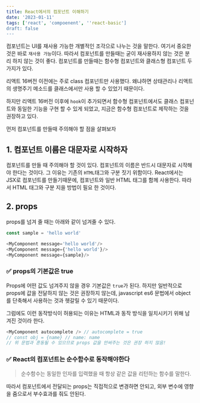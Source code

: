 ```yaml
---
title: React에서의 컴포넌트 이해하기
date: '2023-01-11'
tags: ['react', 'compoenent', ''react-basic']
draft: false
---
```


컴포넌트는 UI를 재사용 가능한 개별적인 조각으로 나누는 것을 말한다. 여기서 중요한 것은 바로 `재사용 가능`이다. 따라서 컴포넌트를 만들때는 굳이 재사용하지 않는 것은 분리 하지 않는 것이 좋다. 컴포넌트를 만들때는 함수형 컴포넌트와 클래스형 컴포넌트 두가지가 있다.

리액트 16버전 이전에는 주로 class 컴포넌트만 사용했다. 왜냐하면 상태관리나 리액트의 생명주기 메소드를 클래스에서만 사용 할 수 있었기 때문이다.

하지만 리액트 16버전 이후에 `hook`이 추가되면서 함수형 컴포넌트에서도 클래스 컴포넌트와 동일한 기능을 구현 할 수 있게 되었고, 지금은 함수형 컴포넌트로 제작하는 것을 권장하고 있다.

먼저 컴포넌트를 만들때 주의해야 할 점을 살펴보자

## 1. 컴포넌트 이름은 대문자로 시작하자

컴포넌트를 만들 때 주의해야 할 것이 있다. 컴포넌트의 이름은 반드시 대문자로 시작해야 한다는 것이다.
그 이유는 기존의 `HTML`태그와 구분 짓기 위함이다. React에서는 JSX로 컴포넌트를 만들기때문에, 컴포넌트와 일반 HTML 태그를 함께 사용한다. 따라서 HTML 태그와 구분 지을 방법이 필요 한 것이다.

## 2. props

props를 넘겨 줄 때는 아래와 같이 넘겨줄 수 있다.

```javascript
const sample = 'hello world'

<MyComponent message='hello world'/>
<MyComponent message={'hello world'}/>
<MyComponent message={sample}/>
```

### ✅ props의 기본값은 true

Props에 어떤 값도 넘겨주지 않을 경우 기본값은 `true`가 된다. 하지만 일반적으로 props에 값을 전달하지 않는 것은 권장하지 않는데, javascript es6 문법에서 object를 단축해서 사용하는 것과 헷갈릴 수 있기 때문이다.

그럼에도 이런 동작방식이 허용되는 이유는 HTML과 동작 방식을 일치시키기 위해 남겨진 것이라 한다.

```javascript
<MyComponent autocomplete /> // autocomplete = true
// const obj = {name} // name: name
// 위 문법과 혼동될 수 있으므로 props 값을 안써주는 것은 권장 하지 않음!
```

### ✅ React의 컴포넌트는 순수함수로 동작해야한다

> 순수함수는 동일한 인자를 입력했을 때 항상 같은 값을 리턴하는 함수를 말한다.

따라서 컴포넌트에서 전달되는 props는 직접적으로 변경하면 안되고, 외부 변수에 영향을 줌으로서 부수효과를 줘도 안된다.
